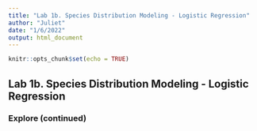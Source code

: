 ```yaml
---
title: "Lab 1b. Species Distribution Modeling - Logistic Regression"
author: "Juliet"
date: "1/6/2022"
output: html_document
---
```


```r
knitr::opts_chunk$set(echo = TRUE)
```

## Lab 1b. Species Distribution Modeling - Logistic Regression

### Explore (continued)


